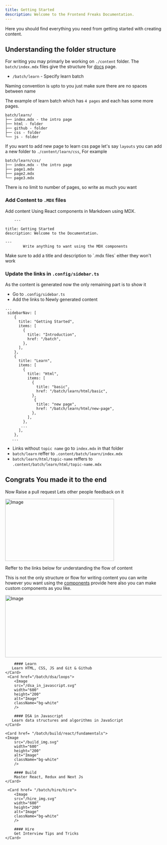 ```yaml
---
title: Getting Started
description: Welcome to the Frontend Freaks Documentation.
---
```


<Callout type="calm">

Here you should find everything you need from getting started with creating content.

</Callout>

## Understanding the folder structure

For writing you may primarly be working on `./content` folder. The `batch/index.mdx` files give the structure for [docs](https://frontend-freaks-website.vercel.app/batch) page.

- `/batch/learn` - Specify learn batch

<Callout type="warning">
  Naming convention is upto to you just make sure there are no spaces between
  name
</Callout>

The example of learn batch which has `4 pages` and each has some more pages.

```mdx
batch/learn/
├── index.mdx - the intro page
├── html - folder
├── github - folder
├── css - folder
└── js - folder
```

If you want to add new page to learn css page let's say `layouts` you can add a new folder to `./content/learn/css`, For example

```mdx
batch/learn/css/
├── index.mdx - the intro page
├── page1.mdx
├── page2.mdx
└── page3.mdx
```

<Callout type="info">
  There is no limit to number of pages, so write as much you want
</Callout>

### Add Content to `.MDX` files

Add content Using React components in Markdown using MDX.

```mdx
    ---

title: Getting Started
description: Welcome to the Documentation.

---
        Write anything to want using the MDX components
```

<Callout type="danger">
  Make sure to add a title and description to `.mdx files` either they won't
  work
</Callout>

### Update the links in `.config/sidebar.ts`

As the content is generated now the only remaining part is to show it

- Go to `.config/sidebar.ts`
- Add the links to Newly generated content

```mdx
...
 sidebarNav: [
    {
      title: "Getting Started",
      items: [
        {
          title: "Introduction",
          href: "/batch",
        },
      ],
    },
    {
      title: "Learn",
      items: [
        {
          title: "Html",
          items: [
            {
              title: "basic",
              href: "/batch/learn/html/basic",
            },
             {
              title: "new page",
              href: "/batch/learn/html/new-page",
            },
          ],
        },
       ...
      ],
    },
   ...
```

- Links without `topic name` go to `index.mdx` in that folder
- `batch/learn` reffer to `.content/batch/learn/index.mdx`
- `batch/learn/html/topic-name` reffers to `.content/batch/learn/html/topic-name.mdx`

## Congrats You made it to the end

Now Raise a pull request Lets other people feedback on it

<div className="flex justify-center">
  <Image src="/construction.svg" width="350" height="200" alt="Image" />
</div>

Reffer to the links below for understanding the flow of content

<Callout>

This is not the only structure or flow for writing content you can write however you want using the [components](https://frontend-freaks-website.vercel.app/docs/components) provide here also you can make custom components as you like.

</Callout>

<div className="flex md:flex-row flex-col gap-4 mt-6 ">
    <Card href="/batch/learn/html/basic">
        <Image
        src="/learn_img.svg"
        width="600"
        height="200"
        alt="Image"
        className="bg-white"
        />

        #### Learn
       Learn HTML, CSS, JS and Git & Github
    </Card>
     <Card href="/batch/dsa/loops">
        <Image
        src="/dsa_in_javascript.svg"
        width="600"
        height="200"
        alt="Image"
        className="bg-white"
        />

        #### DSA in Javascript
       Learn data structures and algorithms in JavaScript
    </Card>

    <Card href= "/batch/build/react/fundamentals">
    <Image
        src="/build_img.svg"
        width="600"
        height="200"
        alt="Image"
        className="bg-white"
        />

        #### Build
        Master React, Redux and Next Js
    </Card>

     <Card href= "/batch/hire/hire">
        <Image
        src="/hire_img.svg"
        width="600"
        height="200"
        alt="Image"
        className="bg-white"
        />

        #### Hire
        Get Interview Tips and Tricks
    </Card>
</div>